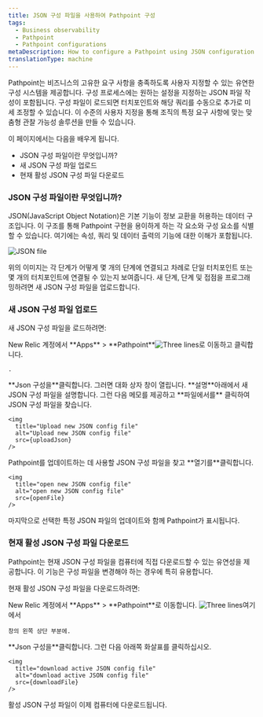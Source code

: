 ```yaml
---
title: JSON 구성 파일을 사용하여 Pathpoint 구성
tags:
  - Business observability
  - Pathpoint
  - Pathpoint configurations
metaDescription: How to configure a Pathpoint using JSON configuration file.
translationType: machine
---
```







Pathpoint는 비즈니스의 고유한 요구 사항을 충족하도록 사용자 지정할 수 있는 유연한 구성 시스템을 제공합니다. 구성 프로세스에는 원하는 설정을 지정하는 JSON 파일 작성이 포함됩니다. 구성 파일이 로드되면 터치포인트와 해당 쿼리를 수동으로 추가로 미세 조정할 수 있습니다. 이 수준의 사용자 지정을 통해 조직의 특정 요구 사항에 맞는 맞춤형 관찰 가능성 솔루션을 만들 수 있습니다.

이 페이지에서는 다음을 배우게 됩니다.

* JSON 구성 파일이란 무엇입니까?
* 새 JSON 구성 파일 업로드
* 현재 활성 JSON 구성 파일 다운로드

### JSON 구성 파일이란 무엇입니까?

JSON(JavaScript Object Notation)은 기본 기능이 정보 교환을 허용하는 데이터 구조입니다. 이 구조를 통해 Pathpoint 구현을 용이하게 하는 각 요소와 구성 요소를 식별할 수 있습니다. 여기에는 속성, 쿼리 및 데이터 출력의 기능에 대한 이해가 포함됩니다.

<img
  title="JSON file"
  alt="JSON file"
  src={jsonfile}
/>

위의 이미지는 각 단계가 어떻게 몇 개의 단계에 연결되고 차례로 단일 터치포인트 또는 몇 개의 터치포인트에 연결될 수 있는지 보여줍니다. 새 단계, 단계 및 접점을 프로그래밍하려면 새 JSON 구성 파일을 업로드합니다.

### 새 JSON 구성 파일 업로드

새 JSON 구성 파일을 로드하려면:

<Steps>
  <Step>
    New Relic 계정에서 **Apps** > **Pathpoint**<img src={threeLines} class="inline" style={{height: "30px", width: "30px"}} alt="Three lines" title="Three lines">로 이동하고 클릭합니다.</img>

    .

  </Step>

  <Step>
    **Json 구성을**클릭합니다.

  </Step>

  <Step>
    그러면 대화 상자 창이 열립니다. **설명**아래에서 새 JSON 구성 파일을 설명합니다. 그런 다음 메모를 제공하고 **파일에서를** 클릭하여 JSON 구성 파일을 찾습니다.

    <img
      title="Upload new JSON config file"
      alt="Upload new JSON config file"
      src={uploadJson}
    />
  </Step>

  <Step>
    Pathpoint를 업데이트하는 데 사용할 JSON 구성 파일을 찾고 **열기를**클릭합니다.

    <img
      title="open new JSON config file"
      alt="open new JSON config file"
      src={openFile}
    />
  </Step>

  마지막으로 선택한 특정 JSON 파일의 업데이트와 함께 Pathpoint가 표시됩니다.
</Steps>

### 현재 활성 JSON 구성 파일 다운로드

Pathpoint는 현재 JSON 구성 파일을 컴퓨터에 직접 다운로드할 수 있는 유연성을 제공합니다. 이 기능은 구성 파일을 변경해야 하는 경우에 특히 유용합니다.

현재 활성 JSON 구성 파일을 다운로드하려면:

<Steps>
  <Step>
    New Relic 계정에서 **Apps** > **Pathpoint**로 이동합니다. <img src={threeLines} class="inline" style={{height: "30px", width: "30px"}} alt="Three lines" title="Three lines">여기에서</img>

    창의 왼쪽 상단 부분에.

  </Step>

  <Step>
    **Json 구성을**클릭합니다.

  </Step>

  <Step>
    그런 다음 아래쪽 화살표를 클릭하십시오.

    <img
      title="download active JSON config file"
      alt="download active JSON config file"
      src={downloadFile}
    />
  </Step>

  활성 JSON 구성 파일이 이제 컴퓨터에 다운로드됩니다.
</Steps>